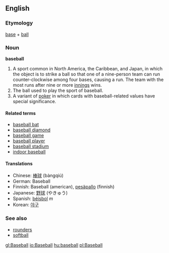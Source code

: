 ==English==

===Etymology===
[[base]] + [[ball]]

===Noun===
'''baseball'''

#A sport common in North America, the Caribbean, and Japan, in which the object is to strike a ball so that one of a nine-person team can run counter-clockwise among four bases, causing a run.  The team with the most runs after nine or more [[inning|innings]] wins.
#The ball used to play the sport of baseball.
# A variant of [[poker]] in which cards with baseball-related values have special significance.

====Related terms====
*[[baseball bat]]
*[[baseball diamond]]
*[[baseball game]]
*[[baseball player]]
*[[baseball stadium]]
*[[indoor baseball]]

====Translations====
*Chinese: [[棒球]] (bàngqiú)
*German: Baseball
*Finnish: Baseball (american), [[pesäpallo]] (finnish)
*Japanese: [[野球]] (やきゅう)
*Spanish: [[béisbol]] ''m''
*Korean: [[야구]]

===See also===
*[[rounders]]
*[[softball]]

[[gl:Baseball]]
[[io:Baseball]]
[[hu:baseball]]
[[pl:Baseball]]